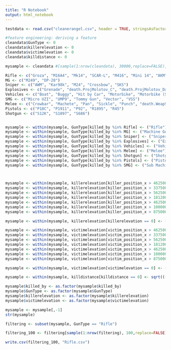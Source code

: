 ```yaml
---
title: "R Notebook"
output: html_notebook
---
```



```r
testdata <- read.csv("cleanerangel.csv", header = TRUE, stringsAsFactors = FALSE)
```


```r
#feature engineering: deriving a feature
cleandata$GunType <- 0
cleandata$killerelevation <- 0
cleandata$victimelevation <- 0
cleandata$killdistance <- 0

mysample <- cleandata #[sample(1:nrow(cleandata), 30000,replace=FALSE),] 

Rifle <- c("Groza", "M16A4", "Mk14", "SCAR-L", "M416", "Mini 14", "AKM", "AUG")
MG <- c("M249", "DP-28")
Sniper <- c("AWM", "Kar98k", "M24", "Crossbow", "SKS")
Explosives <- c("Grenade", "death.ProjMolotov_C", "death.ProjMolotov_DamageField_C")
Vehicles <- c("Boat", "Buggy", "Hit by Car", "Motorbike", "Motorbike (SideCar)", "Dacia", "Aquarail", "Uaz")
SMG <- c("Micro UZI", "UMP9", "Tommy Gun", "Vector", "VSS")
Melee <- c("Crowbar", "Machete", "Pan", "Sickle", "Punch", "death.WeapSawnoff_C")
Pistols <- c("P18C", "P1911", "P92", "R1895", "R45")
Shotgun <- c("S12K", "S1897", "S686")


mysample <- within(mysample, GunType[killed_by %in% Rifle] <- ("Rifle"))
mysample <- within(mysample, GunType[killed_by %in% MG] <- ("Machine Gun"))
mysample <- within(mysample, GunType[killed_by %in% Sniper] <- ("Sniper"))
mysample <- within(mysample, GunType[killed_by %in% Explosives] <- ("Explosives"))
mysample <- within(mysample, GunType[killed_by %in% Vehicles] <- ("Vehicles"))
mysample <- within(mysample, GunType[killed_by %in% Melee] <- ("Melee"))
mysample <- within(mysample, GunType[killed_by %in% Shotgun] <- ("Shotgun"))
mysample <- within(mysample, GunType[killed_by %in% Pistols] <- ("Pistol"))
mysample <- within(mysample, GunType[killed_by %in% SMG] <- ("Sub Machine Gun"))



mysample <- within(mysample, killerelevation[killer_position_x > 462500 & killer_position_x < 500000  & killer_position_y > 110000 & killer_position_x < 131500] <- ("Elevated"))
mysample <- within(mysample, killerelevation[killer_position_x > 337500 & killer_position_x < 581500  & killer_position_y > 187500 & killer_position_x < 237500] <- ("Elevated"))
mysample <- within(mysample, killerelevation[killer_position_x > 562500 & killer_position_x < 662500  & killer_position_y > 350000 & killer_position_x < 450000] <- ("Elevated"))
mysample <- within(mysample, killerelevation[killer_position_x > 181200 & killer_position_x < 262500  & killer_position_y > 450000 & killer_position_x < 525000] <- ("Elevated"))
mysample <- within(mysample, killerelevation[killer_position_x > 462500 & killer_position_x < 631500  & killer_position_y > 600000 & killer_position_x < 750000] <- ("Elevated"))
mysample <- within(mysample, killerelevation[killer_position_x > 100000 & killer_position_x < 150000  & killer_position_y > 650000 & killer_position_x < 700000] <- ("Elevated"))
mysample <- within(mysample, killerelevation[killer_position_x > 875000 & killer_position_x < 250000  & killer_position_y > 225000 & killer_position_x < 381250] <- ("Elevated"))

mysample <- within(mysample, killerelevation[killerelevation == 0] <- ("Normal"))

mysample <- within(mysample, victimelevation[victim_position_x > 462500 & victim_position_x < 500000  & victim_position_y > 110000 & victim_position_x < 131500] <- ("Elevated"))
mysample <- within(mysample, victimelevation[victim_position_x > 337500 & victim_position_x < 581500  & victim_position_y > 187500 & victim_position_x < 237500] <- ("Elevated"))
mysample <- within(mysample, victimelevation[victim_position_x > 562500 & victim_position_x < 662500  & victim_position_y > 350000 & victim_position_x < 450000] <- ("Elevated"))
mysample <- within(mysample, victimelevation[victim_position_x > 181200 & victim_position_x < 262500  & victim_position_y > 450000 & victim_position_x < 525000] <- ("Elevated"))
mysample <- within(mysample, victimelevation[victim_position_x > 462500 & victim_position_x < 631500  & victim_position_y > 600000 & victim_position_x < 750000] <- ("Elevated"))
mysample <- within(mysample, victimelevation[victim_position_x > 100000 & victim_position_x < 150000  & victim_position_y > 650000 & victim_position_x < 700000] <- ("Elevated"))
mysample <- within(mysample, victimelevation[victim_position_x > 875000 & victim_position_x < 250000  & victim_position_y > 225000 & victim_position_x < 381250] <- ("Elevated"))

mysample <- within(mysample, victimelevation[victimelevation == 0] <- ("Normal"))

mysample <- within(mysample, killdistance[killdistance == 0] <- sqrt(((killer_position_x - victim_position_x)^2) + ((killer_position_y - victim_position_y)^2)))

```


```r
mysample$killed_by <- as.factor(mysample$killed_by)
mysample$GunType <- as.factor(mysample$GunType)
mysample$killerelevation <- as.factor(mysample$killerelevation)
mysample$victimelevation <- as.factor(mysample$victimelevation)
```

```r

mysample <- mysample[,-1]
str(mysample)
```

```r
filtering <- subset(mysample, GunType == "Rifle")

filtering_100 <- filtering[sample(1:nrow(filtering), 100,replace=FALSE),]
```

```r
write.csv(filtering_100, "Rifle.csv")
```

